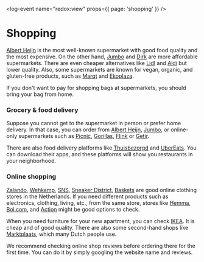 <log-event name="redox:view" props={{ page: 'shopping' }} />

# Shopping

[Albert Heijn](https://www.ah.nl/) is the most well-known supermarket with good food quality and the most expensive. On the other hand, [Jumbo](https://www.jumbo.com/) and [Dirk](https://www.dirk.nl/) are more affordable supermarkets. There are even cheaper alternatives like [Lidl](https://www.lidl.nl/) and [Aldi](https://www.aldi.nl/) but lower quality. Also, some supermarkets are known for vegan, organic, and gluten-free products, such as [Marqt](https://www.marqt.nl/) and [Ekoplaza](https://www.ekoplaza.nl/nl).

<callout>
  If you don't want to pay for shopping bags at supermarkets, you should bring your bag from home.
</callout>

<youtube id="huef5TCBMIw" />

### Grocery & food delivery 
Suppose you cannot get to the supermarket in person or prefer home delivery. In that case, you can order from [Albert Heijn](https://www.ah.nl/over-ah/app), [Jumbo](https://www.jumbo.com/), or online-only supermarkets such as [Picnic](https://picnic.app/nl/), [Gorillas](https://gorillas.io/en), [Flink](https://www.goflink.com/en) or [Getir](https://getir.com/nl/).

There are also food delivery platforms like [Thuisbezorgd](https://www.thuisbezorgd.nl/en/) and [UberEats](https://www.ubereats.com/nl). You can download their apps, and these platforms will show you restaurants in your neighborhood. 

### Online shopping 
[Zalando](https://www.zalando.nl/), [Wehkamp](https://www.wehkamp.nl/), [SNS](https://www.sneakersnstuff.com/en), [Sneaker District](https://www.sneakerdistrict.nl/), [Baskets](https://www.baskets-store.com/nl/) are good online clothing stores in the Netherlands. If you need different products such as electronics, clothing, living, etc., from the same store, stores like [Hemma](https://www.hema.nl/), [Bol.com](https://www.bol.com/nl/nl/), and [Action](https://www.action.com/nl-nl/) might be good options to check.

When you need furniture for your new apartment, you can check [IKEA](https://www.ikea.com/nl/en/). It is cheap and of good quality. There are also some second-hand shops like [Marktplaats](https://www.marktplaats.nl/), which many Dutch people use. 

<callout type="warning">
  We recommend checking online shop reviews before ordering there for the first time. You can do it by simply googling the website name and reviews.
</callout>
